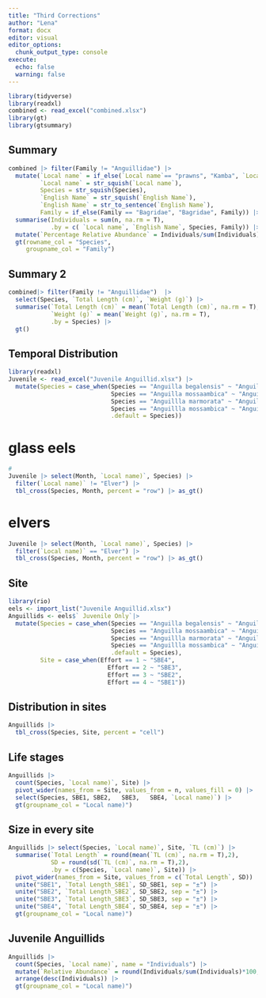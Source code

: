 ```yaml
---
title: "Third Corrections"
author: "Lena"
format: docx
editor: visual
editor_options: 
  chunk_output_type: console
execute: 
  echo: false
  warning: false
---
```


```r
library(tidyverse)
library(readxl)
combined <- read_excel("combined.xlsx")
library(gt)
library(gtsummary)
```

## Summary
```r
combined |> filter(Family != "Anguillidae") |> 
  mutate(`Local name` = if_else(`Local name`== "prawns", "Kamba", `Local name`),
         `Local name` = str_squish(`Local name`),
         Species = str_squish(Species),
         `English Name` = str_squish(`English Name`),
         `English Name` = str_to_sentence(`English Name`),
         Family = if_else(Family == "Bagridae", "Bagridae", Family)) |> 
  summarise(Individuals = sum(n, na.rm = T), 
            .by = c( `Local name`, `English Name`, Species, Family)) |> 
  mutate(`Percentage Relative Abundance` = Individuals/sum(Individuals) * 100) |> 
  gt(rowname_col = "Species",
     groupname_col = "Family")
```

## Summary 2
```r
combined|> filter(Family != "Anguillidae")  |> 
  select(Species, `Total Length (cm)`, `Weight (g)`) |> 
  summarise(`Total Length (cm)` = mean(`Total Length (cm)`, na.rm = T),
            `Weight (g)` = mean(`Weight (g)`, na.rm = T),
            .by = Species) |> 
  gt()
```

## Temporal Distribution
```r
library(readxl)
Juvenile <- read_excel("Juvenile Anguillid.xlsx") |> 
  mutate(Species = case_when(Species == "Anguilla begalensis" ~ "Anguilla bengalensis",
                             Species == "Anguilla mossaambica" ~ "Anguilla mossambica",
                             Species == "Anguillla marmorata" ~ "Anguilla marmorata",
                             Species == "Anguillla mossambica" ~ "Anguilla mossambica",
                             .default = Species))


```

# glass eels
```r
# 
Juvenile |> select(Month, `Local name)`, Species) |> 
  filter(`Local name)` != "Elver") |> 
  tbl_cross(Species, Month, percent = "row") |> as_gt()
```

# elvers
```r

Juvenile |> select(Month, `Local name)`, Species) |> 
  filter(`Local name)` == "Elver") |> 
  tbl_cross(Species, Month, percent = "row") |> as_gt()
```

## Site
```r
library(rio)
eels <- import_list("Juvenile Anguillid.xlsx")
Anguillids <- eels$` Juvenile Only`|> 
  mutate(Species = case_when(Species == "Anguilla begalensis" ~ "Anguilla bengalensis",
                             Species == "Anguilla mossaambica" ~ "Anguilla mossambica",
                             Species == "Anguillla marmorata" ~ "Anguilla marmorata",
                             Species == "Anguillla mossambica" ~ "Anguilla mossambica",
                             .default = Species),
         Site = case_when(Effort == 1 ~ "SBE4",
                            Effort == 2 ~ "SBE3",
                            Effort == 3 ~ "SBE2",
                            Effort == 4 ~ "SBE1"))
```

## Distribution in sites
```r
Anguillids |> 
  tbl_cross(Species, Site, percent = "cell")
```

## Life stages
```r
Anguillids |> 
  count(Species, `Local name)`, Site) |> 
  pivot_wider(names_from = Site, values_from = n, values_fill = 0) |> 
  select(Species, SBE1,	SBE2,	SBE3,	SBE4, `Local name)`) |> 
  gt(groupname_col = "Local name)")
```

## Size in every site
```r
Anguillids |> select(Species, `Local name)`, Site, `TL (cm)`) |> 
  summarise(`Total Length` = round(mean(`TL (cm)`, na.rm = T),2),
            SD = round(sd(`TL (cm)`, na.rm = T),2), 
            .by = c(Species, `Local name)`, Site)) |> 
  pivot_wider(names_from = Site, values_from = c(`Total Length`, SD)) |> 
  unite("SBE1", `Total Length_SBE1`, SD_SBE1, sep = "±") |> 
  unite("SBE2", `Total Length_SBE2`, SD_SBE2, sep = "±") |> 
  unite("SBE3", `Total Length_SBE3`, SD_SBE3, sep = "±") |> 
  unite("SBE4", `Total Length_SBE4`, SD_SBE4, sep = "±") |>
  gt(groupname_col = "Local name)")
```

## Juvenile Anguillids
```r
Anguillids |> 
  count(Species, `Local name)`, name = "Individuals") |> 
  mutate(`Relative Abundance` = round(Individuals/sum(Individuals)*100,2)) |> 
  arrange(desc(Individuals)) |> 
  gt(groupname_col = "Local name)")
```

